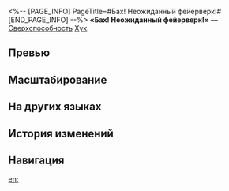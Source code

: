 <%-- [PAGE_INFO]
PageTitle=#Бах! Неожиданный фейерверк!#
[END_PAGE_INFO] --%>
{{Навык Инфобокс
|Название         = Бах! Неожиданный фейерверк!
|Изображение      = Навык Бах! Неожиданный фейерверк!.png
|Персонаж         = Хук
|Тип              = Сверхспособность
|Тэг              = Одиночная атака
|УронСтойк        = 30
|ЭнергияГен       = 5
|Энергия          = 120
|Длительность     = 
|Описание         = Наносит выбранному противнику огненный урон, равный {{Цвет|Выделенный|240%—432%}} от силы атаки Хук.<br />После использования сверхспособности следующее использование навыка усиливается и наносит урон выбранному противнику и соседним целям.
|Свойство1        = 
|Масштабирование1 = 
}}
'''«Бах! Неожиданный фейерверк!»''' — [[Сверхспособность]] [[Хук]].

==Превью==
{{Превью
|Файл = Бах! Неожиданный фейерверк! Превью
}}

==Масштабирование==
{{Масштабирование навыка|тип=Сверхспособность
|240%;256%;272%;288%;304%;320%;340%;360%;380%;400%;416%;432%;448%;464%;480%
}}

==На других языках==
{{На других языках
|en   = Boom! Here Comes the Fire!
|zhs  = 轰！飞来焰火
|zht  = 轟！飛來焰火
|ja   = ドカン！{{Rubi|飛|と}}んでけ{{Rubi|花火|はなび}}！
|ko   = 펑! 날아드는 불꽃
|es   = ¡Bum! ¡Aquí viene el fuego!
|fr   = Boom&nbsp;! Ça prend feu&nbsp;!
|ru   = Бах! Неожиданный фейерверк!
|th   = Boom! Here Comes the Fire!
|vi   = Pùm! Pháo Hoa Tới Đây!
|de   = Bumm! Hier kommt das Feuer!
|id   = Boom! Here Comes the Fire!
|pt   = Bum! Lá Vem Fogo!
}}

==История изменений==
{{История изменений|3.5}}

==Навигация==
{{Навык Навбокс|Хук}}

[[en:]]